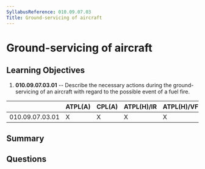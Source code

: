```yaml
---
SyllabusReference: 010.09.07.03
Title: Ground-servicing of aircraft
---
```


# Ground-servicing of aircraft

## Learning Objectives

1.  **010.09.07.03.01** -- Describe the necessary actions during the
    ground-servicing of an aircraft with regard to the possible event of a fuel
    fire.

|                 | ATPL(A) | CPL(A) | ATPL(H)/IR | ATPL(H)/VFR | CPL(H) | IR | CBIR(A) |
| --------------- | ------- | ------ | ---------- | ----------- | ------ | -- | ------- |
| 010.09.07.03.01 | X       | X      | X          | X           | X      | X  |         |

## Summary

## Questions
